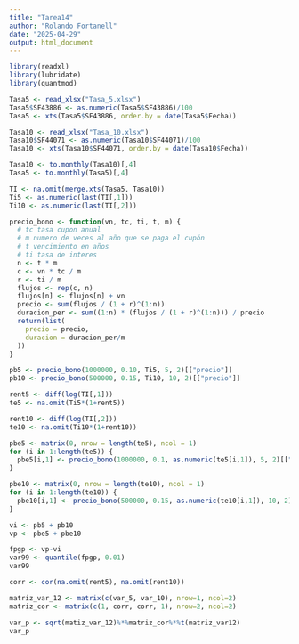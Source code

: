 ```yaml
---
title: "Tarea14"
author: "Rolando Fortanell"
date: "2025-04-29"
output: html_document
---
```


```r
library(readxl)
library(lubridate)
library(quantmod)
```


```r
Tasa5 <- read_xlsx("Tasa_5.xlsx")
Tasa5$SF43886 <- as.numeric(Tasa5$SF43886)/100
Tasa5 <- xts(Tasa5$SF43886, order.by = date(Tasa5$Fecha))
```


```r
Tasa10 <- read_xlsx("Tasa_10.xlsx")
Tasa10$SF44071 <- as.numeric(Tasa10$SF44071)/100
Tasa10 <- xts(Tasa10$SF44071, order.by = date(Tasa10$Fecha))

Tasa10 <- to.monthly(Tasa10)[,4]
Tasa5 <- to.monthly(Tasa5)[,4]

TI <- na.omit(merge.xts(Tasa5, Tasa10))
Ti5 <- as.numeric(last(TI[,1]))
Ti10 <- as.numeric(last(TI[,2]))
```


```r
precio_bono <- function(vn, tc, ti, t, m) {
  # tc tasa cupon anual
  # m numero de veces al año que se paga el cupón
  # t vencimiento en años
  # ti tasa de interes 
  n <- t * m               
  c <- vn * tc / m         
  r <- ti / m               
  flujos <- rep(c, n)
  flujos[n] <- flujos[n] + vn  
  precio <- sum(flujos / (1 + r)^(1:n))
  duracion_per <- sum((1:n) * (flujos / (1 + r)^(1:n))) / precio
  return(list(
    precio = precio,
    duracion = duracion_per/m
  ))
}
```


```r
pb5 <- precio_bono(1000000, 0.10, Ti5, 5, 2)[["precio"]]
pb10 <- precio_bono(500000, 0.15, Ti10, 10, 2)[["precio"]]
```

```r
rent5 <- diff(log(TI[,1]))
te5 <- na.omit(Ti5*(1+rent5))

rent10 <- diff(log(TI[,2]))
te10 <- na.omit(Ti10*(1+rent10))
```

```r
pbe5 <- matrix(0, nrow = length(te5), ncol = 1)
for (i in 1:length(te5)) {
  pbe5[i,1] <- precio_bono(1000000, 0.1, as.numeric(te5[i,1]), 5, 2)[["precio"]]
}

pbe10 <- matrix(0, nrow = length(te10), ncol = 1)
for (i in 1:length(te10)) {
  pbe10[i,1] <- precio_bono(500000, 0.15, as.numeric(te10[i,1]), 10, 2)[["precio"]]
}

vi <- pb5 + pb10
vp <- pbe5 + pbe10
```

```r
fpgp <- vp-vi
var99 <- quantile(fpgp, 0.01)
var99
```



```r
corr <- cor(na.omit(rent5), na.omit(rent10))
```

```r
matriz_var_12 <- matrix(c(var_5, var_10), nrow=1, ncol=2)
matriz_cor <- matrix(c(1, corr, corr, 1), nrow=2, ncol=2)

var_p <- sqrt(matiz_var_12)%*%matriz_cor%*%t(matriz_var12)
var_p
```


